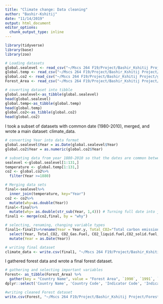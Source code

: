 ```yaml
---
title: "Climate change: Data cleaning"
author: "Bashir-Kshitij"
date: "11/14/2019"
output: html_document
editor_options: 
  chunk_output_type: inline
---
```


```r
library(tidyverse)
library(base)
library(zoo)
```
 
```r
# Loading datasets
global.sealevel <- read_csv("~/Mscs 264 F19/Project/Bashir_Kshitij Project/epa-sea-level_csv.csv")
global.temp <- read_csv("~/Mscs 264 F19/Project/Bashir_Kshitij Project/global-temp-annual_csv.csv")
global.co2 <- read_csv("~/Mscs 264 F19/Project/Bashir_Kshitij Project/global.1751_2014.csv")
Forest_Area <- read_csv("~/Mscs 264 F19/Project/Bashir_Kshitij Project/Forest Area.New2.csv")
```

```r
# coverting dataset into tibble
global.sealevel<-as_tibble(global.sealevel)
head(global.sealevel)
global.temp<-as_tibble(global.temp)
head(global.temp)
global.co2<-as_tibble(global.co2)
head(global.co2)
```
I took a subset of datasets with common date (1980-2010), merged, and wrote a main dataset: climate_data.
```r
# converting Year into data format 
global.sealevel$Year = as.Date(global.sealevel$Year)
global.co2$Year = as.numeric(global.co2$Year)

# subseting data from year 1880-2010 so that the dates are common between datasets
sealevel <-global.sealevel[1:131,]
temperature <- global.temp[1:131,]
co2 <- global.co2%>%
  filter(Year >=1880)

# Merging data sets
final<-sealevel%>%
  inner_join(temperature, key="Year")
co2 <- co2%>%
  mutate(why=as.double(Year))
final<-final%>%
  mutate(why= as.double(str_sub(Year, 1,4))) # Turning full date into just year (key) so that we could merge them wiht Co2, which has only year.
final1 <- merge(co2,final, by = "why")

# selecting, renaming, changing variable types
final1<-final1%>%rename(Year = Year.y, Total_CO2="Total carbon emissions from fossil fuel consumption and cement production (million metric tons of C)", CO2_Gas.Fuel="Carbon emissions from gas fuel consumption",CO2_liquid.fuel= "Carbon emissions from liquid fuel consumption",  CO2_solid.fuel="Carbon emissions from solid fuel consumption" , CO2_cement="Carbon emissions from cement production",land.temp="Land")%>%
  select(Year, Total_CO2, CO2_Gas.Fuel, CO2_liquid.fuel,CO2_solid.fuel, CO2_cement,land.temp,  'CSIRO Adjusted Sea Level',  'Lower Error Bound', 'Upper Error Bound',land.temp,'Land and Ocean','N Hem','S Hem')%>%
  mutate(Year = as.Date(Year))

# writing final dataset
climate_data <- write.csv(final1, "~/Mscs 264 F19/Project/Bashir_Kshitij Project/climate_data.csv", row.names = FALSE)
```

I gathered forest data and wrote a final forest dataset. 
```r
# gathering and selecting important variables
Forest<- as_tibble(Forest_Area) %>%
  gather(key = "Country Name", value = "Forest Area", `1990`, `1991`, `1992`, `1993`, `1994`, `1995`, `1996`, `1997`, `1998`, `1999`, `2000`, `2001`, `2002`, `2003`,`2004`,`2005`,`2006`,`2007`,`2008`, `2009`,`2010`,`2011`,`2012`,`2013`,`2014`,`2015`, `2016`,`2017`,`2018`,`2019`) %>%
dplyr::select('Country Name', 'Country Code', 'Indicator Code', 'Indicator Name', 'Forest Area')  

#writing cleaned Forest dataset
write.csv(Forest, "~/Mscs 264 F19/Project/Bashir_Kshitij Project/Forest.csv", row.names = FALSE)
```

 